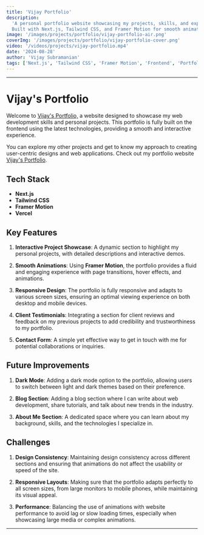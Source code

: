 ```yaml
---
title: 'Vijay Portfolio'
description:
  'A personal portfolio website showcasing my projects, skills, and expertise.
  Built with Next.js, Tailwind CSS, and Framer Motion for smooth animations.'
image: '/images/projects/portfolio/vijay-portfolio-air.png'
coverImg: '/images/projects/portfolio/vijay-portfolio-cover.png'
video: '/videos/projects/vijay-portfolio.mp4'
date: '2024-08-28'
author: 'Vijay Subramanian'
tags: ['Next.js', 'Tailwind CSS', 'Framer Motion', 'Frontend', 'Portfolio']
---
```


---

# Vijay's Portfolio

Welcome to [Vijay's Portfolio,](https://vijay-dev-portfolio.vercel.app/) a
website designed to showcase my web development skills and personal projects.
This portfolio is fully built on the frontend using the latest technologies,
providing a smooth and interactive experience.

You can explore my other projects and get to know my approach to creating
user-centric designs and web applications. Check out my portfolio website
[Vijay's Portfolio](https://vijay-dev-portfolio.vercel.app/).

## Tech Stack

- **Next.js**
- **Tailwind CSS**
- **Framer Motion**
- **Vercel**

## Key Features

1. **Interactive Project Showcase**: A dynamic section to highlight my personal
   projects, with detailed descriptions and interactive demos.

2. **Smooth Animations**: Using **Framer Motion**, the portfolio provides a
   fluid and engaging experience with page transitions, hover effects, and
   animations.

3. **Responsive Design**: The portfolio is fully responsive and adapts to
   various screen sizes, ensuring an optimal viewing experience on both desktop
   and mobile devices.

4. **Client Testimonials**: Integrating a section for client reviews and
   feedback on my previous projects to add credibility and trustworthiness to my
   portfolio.

5. **Contact Form**: A simple yet effective way to get in touch with me for
   potential collaborations or inquiries.

## Future Improvements

1. **Dark Mode**: Adding a dark mode option to the portfolio, allowing users to
   switch between light and dark themes based on their preference.

2. **Blog Section**: Adding a blog section where I can write about web
   development, share tutorials, and talk about new trends in the industry.

3. **About Me Section**: A dedicated space where you can learn about my
   background, skills, and the technologies I specialize in.

## Challenges

1. **Design Consistency**: Maintaining design consistency across different
   sections and ensuring that animations do not affect the usability or speed of
   the site.

2. **Responsive Layouts**: Making sure that the portfolio adapts perfectly to
   all screen sizes, from large monitors to mobile phones, while maintaining its
   visual appeal.

3. **Performance**: Balancing the use of animations with website performance to
   avoid lag or slow loading times, especially when showcasing large media or
   complex animations.

---
